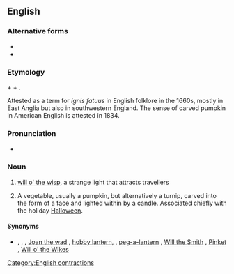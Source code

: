 {{also|jack-o'-lantern|Jack O'Lantern}}
==English==
{{wikipedia}}

===Alternative forms===
* {{l|en|Jack O'Lantern}}
* {{l|en|jack-o'-lantern}}

===Etymology===
{{m|en|Jack||male given name}} + {{m|en|o'}} + {{m|en|lantern}}.

Attested as a term for ''ignis fatuus'' in English folklore in the 1660s, mostly in East Anglia but also in southwestern England.
The sense of carved pumpkin in American English is attested in 1834.

===Pronunciation===
* {{audio|en|En-au-jack o'lantern.ogg|Audio (AU)}}

===Noun===
{{en-noun|head=[[Jack|jack]] [[o'|o’]][[lantern]]}}

# {{lb|en|idiomatic|English folklore}} [[will o' the wisp]], a strange light that attracts travellers
# {{lb|en|US|tradition}} A vegetable, usually a pumpkin, but alternatively a turnip, carved into the form of a face and lighted within by a candle. Associated chiefly with the holiday [[Halloween]].

====Synonyms====
* {{sense|strange light}} {{l|en|ignis fatuus}}, {{l|en|will o' the wisp}}, {{l|en|hinkypunk}} {{qualifier|West Country}}, [[Joan the wad]] {{qualifier|West Country}}, [[hobby lantern]], {{qualifier|Hertfordshire, East Anglia}}, [[peg-a-lantern]] {{qualifier|Lancashire}}, [[Will the Smith]] {{qualifier|Shropshire}}, [[Pinket]] {{qualifier|Worcestershire}}, [[Will o' the Wikes]] {{qualifier|Norfolk}}

[[Category:English contractions]]